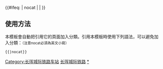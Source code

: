 {{鐵道路線|
| 模板名稱 = 长珲城际铁路
| 名稱 = [[长珲城际铁路]]
| 代表色 = #0033c9
| Logo = [[File:China Railways.svg|17px]]
| 背景顏色 = #FFFFFF
| 車站列表 = [[长春站|长春]] - [[空港站|<font color="#808080">空港</font>]] - [[龙嘉站|龙嘉]] - [[九台南站|九台南]] - [[新桦皮厂站|<font color="#808080">新桦皮厂</font>]] - [[双吉站|双吉]] - [[吉林站|吉林]] - [[蛟河西站|蛟河西]] -  [[威虎岭北站|<font color="#808080">威虎岭北</font>]] - [[敦化站|敦化]] - [[大石头南站|大石头南]] - [[安图西站|安图西]] - [[延吉西站|延吉西]] - [[图们北站|图们北]] - [[珲春站|珲春]] <hr />注释：<font color="#808080">灰色字体</font>为预留车站。
}}<includeonly>{{#ifeq: {{{1}}} | nocat | <!--空--> | [[Category:长珲城际铁路车站]] }}</includeonly><noinclude>

==使用方法==
本模板會自動把引用它的頁面加入分類。引用本模板時使用下列語法，可以避免加入分類：<small>（注意nocat必須為英文小寫）</small>
 <nowiki>{{</nowiki>{{PAGENAME}}<nowiki>|nocat}}</nowiki>
[[Category:中國鐵路路線模板|长珲城际铁路]]
[[Category:长珲城际铁路车站|*]]
</noinclude>